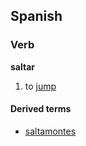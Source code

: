 ==Spanish==
===Verb===
'''saltar'''

# to [[jump]]

{{W.es.v.conj.ar|salt}}


====Derived terms====
*[[saltamontes]]